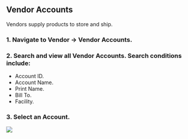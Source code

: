 Vendor Accounts
---------------

Vendors supply products to store and ship.

### 1\. Navigate to Vendor -> Vendor Accounts.

### 2\. Search and view all Vendor Accounts. Search conditions include:

*   Account ID.
*   Account Name.
*   Print Name.
*   Bill To.
*   Facility.

### 3\. Select an Account.

![](https://uploads-ssl.webflow.com/656a2fae21236d39b5805a4d/65ebb7463083c7cc4fd3f879_vendoraccounts.png)